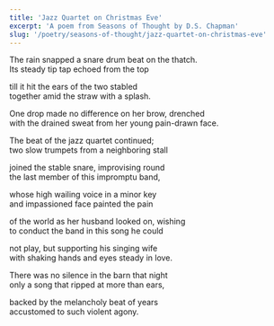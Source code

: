 ```yaml
---
title: 'Jazz Quartet on Christmas Eve'
excerpt: 'A poem from Seasons of Thought by D.S. Chapman'
slug: '/poetry/seasons-of-thought/jazz-quartet-on-christmas-eve'
---
```


The rain snapped a snare drum beat on the thatch.  
Its steady tip tap echoed from the top

till it hit the ears of the two stabled  
together amid the straw with a splash.

One drop made no difference on her brow, drenched  
with the drained sweat from her young pain-drawn face.

The beat of the jazz quartet continued;  
two slow trumpets from a neighboring stall

joined the stable snare, improvising round  
the last member of this impromptu band,

whose high wailing voice in a minor key  
and impassioned face painted the pain

of the world as her husband looked on, wishing  
to conduct the band in this song he could

not play, but supporting his singing wife  
with shaking hands and eyes steady in love.

There was no silence in the barn that night  
only a song that ripped at more than ears,

backed by the melancholy beat of years  
accustomed to such violent agony.

